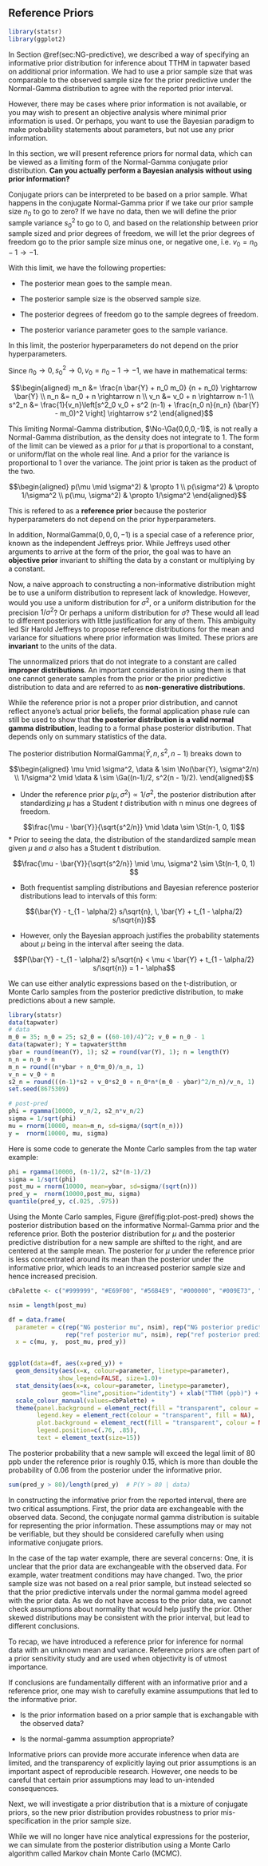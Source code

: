 ## Reference Priors  {#sec:NG-reference}

```r
library(statsr)
library(ggplot2)
```

In Section \@ref(sec:NG-predictive), we described a way of specifying an informative prior distribution for inference about TTHM in tapwater based on additional prior information. We had to use a prior sample size that was comparable to the observed sample size for the prior predictive under the Normal-Gamma distribution to agree with the reported prior interval.

However, there may be cases where prior information is not available, or you may wish to present an objective analysis where minimal prior information is used. Or perhaps, you want to use the Bayesian paradigm to make probability statements about parameters, but not use any prior information.

In this section, we will present reference priors for normal data, which can be viewed as a limiting form of the Normal-Gamma conjugate prior distribution. **Can you actually perform a Bayesian analysis without using prior information?**

Conjugate priors can be interpreted to be based on a prior sample. What happens in the conjugate Normal-Gamma prior if we take our prior sample size $n_0$ to go to zero?  If we have no data, then we will define the prior sample variance $s_0^2$ to go to  0, and based on the relationship between prior sample sized and prior degrees of freedom, we will let the prior degrees of freedom go to the prior sample size minus one, or negative one, i.e. $v_0 = n_0 - 1 \rightarrow -1$.

With this limit, we have the following properties:

* The posterior mean goes to the sample mean.

* The posterior sample size is the observed sample size.

* The posterior degrees of freedom go to the sample degrees of freedom.

* The posterior variance parameter goes to the sample variance.

In this limit, the posterior hyperparameters do not depend on the prior hyperparameters.

Since $n_0 \rightarrow 0, s^2_0 \rightarrow 0, v_0 = n_0 - 1 \rightarrow -1$, we have in mathematical terms:

$$\begin{aligned}
m_n &= \frac{n \bar{Y} + n_0 m_0} {n + n_0}  \rightarrow \bar{Y} \\
n_n &= n_0 + n  \rightarrow n \\
v_n &= v_0 + n  \rightarrow n-1 \\
s^2_n &= \frac{1}{v_n}\left[s^2_0 v_0 + s^2 (n-1) + \frac{n_0 n}{n_n} (\bar{Y} - m_0)^2 \right] \rightarrow s^2
\end{aligned}$$

This limiting Normal-Gamma distribution, $\No-\Ga(0,0,0,-1)$, is not really a Normal-Gamma distribution, as the density does not integrate to 1. The form of the limit can be viewed as a prior for $\mu$ that is proportional to a constant, or uniform/flat on the whole real line. And a prior for the variance is proportional to 1 over the variance. The joint prior is taken as the product of the two.


$$\begin{aligned}
p(\mu \mid \sigma^2) & \propto  1 \\
p(\sigma^2) & \propto  1/\sigma^2 \\
p(\mu, \sigma^2) & \propto  1/\sigma^2
\end{aligned}$$

This is refered to as a **reference prior** because the posterior hyperparameters do not depend on the prior hyperparameters.

In addition, $\textsf{NormalGamma}(0,0,0,-1)$ is a special case of a reference prior, known as the independent Jeffreys prior.  While Jeffreys used other arguments to arrive at the form of the prior, the goal was to have an **objective prior** invariant to shifting the data by a constant or multiplying by a constant.

Now, a naive approach to constructing a non-informative distribution might be to use a uniform distribution to represent lack of knowledge. However, would you use a uniform distribution for $\sigma^2$, or a uniform distribution for the precision $1/\sigma^2$? Or perhaps a uniform distribution for $\sigma$? These would all lead to different posteriors with little justification for any of them. This ambiguity led Sir Harold Jeffreys to propose reference distributions for the mean and variance for situations where prior information was limited. These priors are **invariant** to the units of the data.

The unnormalized priors that do not integrate to a constant are called **improper distributions**. An important consideration in using them is that one cannot generate samples from the prior or the prior predictive distribution to data and are referred to as **non-generative distributions**.

While the reference prior is not a proper prior distribution, and cannot reflect anyone's actual prior beliefs, the formal application phase rule can still be used to show that **the posterior distribution is a valid normal gamma distribution**, leading to a formal phase posterior distribution. That depends only on summary statistics of the data.

The posterior distribution $\textsf{NormalGamma}(\bar{Y}, n, s^2, n-1)$ breaks down to

$$\begin{aligned}
\mu \mid \sigma^2, \data & \sim \No(\bar{Y}, \sigma^2/n) \\
1/\sigma^2  \mid \data & \sim \Ga((n-1)/2, s^2(n - 1)/2).
\end{aligned}$$

* Under the reference prior $p(\mu, \sigma^2) \propto 1/\sigma^2$, the posterior distribution  after standardizing $\mu$ has a Student $t$  distribution with n minus one degrees of freedom.

$$\frac{\mu - \bar{Y}}{\sqrt{s^2/n}} \mid \data \sim  \St(n-1, 0, 1)$$
* Prior to seeing the data, the distribution of the standardized sample mean given $\mu$ and $\sigma$ also has a Student t distribution.

$$\frac{\mu - \bar{Y}}{\sqrt{s^2/n}} \mid \mu, \sigma^2 \sim  \St(n-1, 0, 1) $$

* Both frequentist sampling distributions and Bayesian reference posterior distributions lead to intervals of this form:

$$(\bar{Y} - t_{1 - \alpha/2} s/\sqrt{n}, \, \bar{Y} + t_{1 - \alpha/2} s/\sqrt{n})$$

* However, only the Bayesian approach justifies the probability statements about $\mu$ being in the interval after seeing the data.

$$P(\bar{Y} - t_{1 - \alpha/2} s/\sqrt{n} < \mu <  \bar{Y} + t_{1 - \alpha/2} s/\sqrt{n}) = 1 - \alpha$$

We can use either analytic expressions based on the t-distribution, or Monte Carlo samples from the posterior predictive distribution, to make predictions about a new sample.

```r
library(statsr)
data(tapwater)
# data
m_0 = 35; n_0 = 25; s2_0 = ((60-10)/4)^2; v_0 = n_0 - 1
data(tapwater); Y = tapwater$tthm
ybar = round(mean(Y), 1); s2 = round(var(Y), 1); n = length(Y)
n_n = n_0 + n
m_n = round((n*ybar + n_0*m_0)/n_n, 1)
v_n = v_0 + n
s2_n = round(((n-1)*s2 + v_0*s2_0 + n_0*n*(m_0 - ybar)^2/n_n)/v_n, 1)
set.seed(8675309)

# post-pred
phi = rgamma(10000, v_n/2, s2_n*v_n/2)
sigma = 1/sqrt(phi)
mu = rnorm(10000, mean=m_n, sd=sigma/(sqrt(n_n)))
y =  rnorm(10000, mu, sigma)
```

Here is some code to generate the Monte Carlo samples from the tap water example:
```r
phi = rgamma(10000, (n-1)/2, s2*(n-1)/2)
sigma = 1/sqrt(phi)
post_mu = rnorm(10000, mean=ybar, sd=sigma/(sqrt(n)))
pred_y =  rnorm(10000,post_mu, sigma)
quantile(pred_y, c(.025, .975))
```

Using the Monte Carlo samples, Figure \@ref(fig:plot-post-pred) shows the posterior distribution based on the informative Normal-Gamma prior and the reference prior. Both the posterior distribution for $\mu$ and the posterior predictive distribution for a new sample are shifted to the right, and are centered at the sample mean. The posterior for $\mu$ under the reference prior is less concentrated around its mean than the posterior under the informative prior, which leads to an increased posterior sample size and hence increased precision.

```r
cbPalette <- c("#999999", "#E69F00", "#56B4E9", "#000000", "#009E73", "#0072B2", "#D55E00", "#CC79A7")

nsim = length(post_mu)

df = data.frame(
  parameter = c(rep("NG posterior mu", nsim), rep("NG posterior predictive", nsim),
                rep("ref posterior mu", nsim), rep("ref posterior predictive", nsim)),
  x = c(mu, y,  post_mu, pred_y))


ggplot(data=df, aes(x=pred_y)) +
  geom_density(aes(x=x, colour=parameter, linetype=parameter),
              show_legend=FALSE, size=1.0)+
  stat_density(aes(x=x, colour=parameter, linetype=parameter),
               geom="line",position="identity") + xlab("TTHM (ppb)") +
  scale_colour_manual(values=cbPalette) +
  theme(panel.background = element_rect(fill = "transparent", colour = NA),
        legend.key = element_rect(colour = "transparent", fill = NA),
        plot.background = element_rect(fill = "transparent", colour = NA),
        legend.position=c(.76, .85),
        text = element_text(size=15))
```

The posterior probability that a new sample will exceed the legal limit of 80 ppb under the reference prior is roughly 0.15, which is more than double the probability of 0.06 from the posterior under the informative prior.

```r
sum(pred_y > 80)/length(pred_y)  # P(Y > 80 | data)
```

In constructing the informative prior from the reported interval, there are two critical assumptions. First, the prior data are exchangeable with the observed data. Second, the conjugate normal gamma distribution is suitable for representing the prior information. These assumptions may or may not be verifiable, but they should be considered carefully when using informative conjugate priors.

In the case of the tap water example, there are several concerns: One, it is unclear that the prior data are exchangeable with the observed data.  For example, water treatment conditions may have changed. Two, the prior sample size was not based on a real prior sample, but instead selected so that the prior predictive intervals under the normal gamma model agreed with the prior data.  As we do not have access to the prior data, we cannot check assumptions about normality that would help justify the prior. Other skewed distributions may be consistent with the prior interval, but lead to different conclusions.

To recap,  we have introduced a  reference prior for inference for
normal data with an unknown mean and variance. Reference priors are often part of a prior sensitivity study and are used when objectivity is of utmost importance.

If conclusions are fundamentally different with an informative prior and a reference prior, one may wish to carefully examine assumputions that led to the informative prior.

* Is the prior information based on a prior sample that is exchangable with the observed data?

* Is the normal-gamma assumption appropriate?

Informative priors can provide more accurate inference when data are limited, and the transparency of explicitly laying out prior assumptions is an important aspect of reproducible research. However, one needs to be careful that certain prior assumptions may lead to un-intended consequences.

Next, we will investigate a prior distribution that is a mixture of
conjugate priors, so the new prior distribution provides robustness to prior mis-specification in the prior sample size.

While we will no longer have nice analytical expressions for the posterior, we can simulate from the posterior distribution using a Monte Carlo algorithm
called Markov chain Monte Carlo (MCMC).
